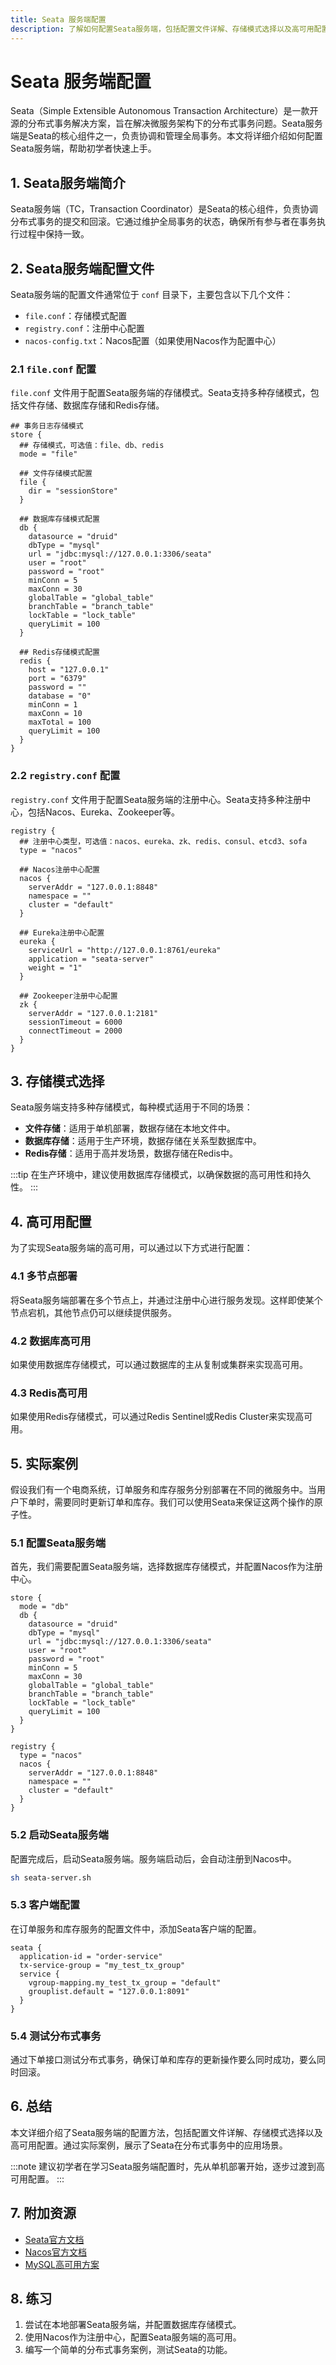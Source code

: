 ```yaml
---
title: Seata 服务端配置
description: 了解如何配置Seata服务端，包括配置文件详解、存储模式选择以及高可用配置。
---
```


# Seata 服务端配置

Seata（Simple Extensible Autonomous Transaction Architecture）是一款开源的分布式事务解决方案，旨在解决微服务架构下的分布式事务问题。Seata服务端是Seata的核心组件之一，负责协调和管理全局事务。本文将详细介绍如何配置Seata服务端，帮助初学者快速上手。

## 1. Seata服务端简介

Seata服务端（TC，Transaction Coordinator）是Seata的核心组件，负责协调分布式事务的提交和回滚。它通过维护全局事务的状态，确保所有参与者在事务执行过程中保持一致。

## 2. Seata服务端配置文件

Seata服务端的配置文件通常位于 `conf` 目录下，主要包含以下几个文件：

- `file.conf`：存储模式配置
- `registry.conf`：注册中心配置
- `nacos-config.txt`：Nacos配置（如果使用Nacos作为配置中心）

### 2.1 `file.conf` 配置

`file.conf` 文件用于配置Seata服务端的存储模式。Seata支持多种存储模式，包括文件存储、数据库存储和Redis存储。

```plaintext
## 事务日志存储模式
store {
  ## 存储模式，可选值：file、db、redis
  mode = "file"

  ## 文件存储模式配置
  file {
    dir = "sessionStore"
  }

  ## 数据库存储模式配置
  db {
    datasource = "druid"
    dbType = "mysql"
    url = "jdbc:mysql://127.0.0.1:3306/seata"
    user = "root"
    password = "root"
    minConn = 5
    maxConn = 30
    globalTable = "global_table"
    branchTable = "branch_table"
    lockTable = "lock_table"
    queryLimit = 100
  }

  ## Redis存储模式配置
  redis {
    host = "127.0.0.1"
    port = "6379"
    password = ""
    database = "0"
    minConn = 1
    maxConn = 10
    maxTotal = 100
    queryLimit = 100
  }
}
```

### 2.2 `registry.conf` 配置

`registry.conf` 文件用于配置Seata服务端的注册中心。Seata支持多种注册中心，包括Nacos、Eureka、Zookeeper等。

```plaintext
registry {
  ## 注册中心类型，可选值：nacos、eureka、zk、redis、consul、etcd3、sofa
  type = "nacos"

  ## Nacos注册中心配置
  nacos {
    serverAddr = "127.0.0.1:8848"
    namespace = ""
    cluster = "default"
  }

  ## Eureka注册中心配置
  eureka {
    serviceUrl = "http://127.0.0.1:8761/eureka"
    application = "seata-server"
    weight = "1"
  }

  ## Zookeeper注册中心配置
  zk {
    serverAddr = "127.0.0.1:2181"
    sessionTimeout = 6000
    connectTimeout = 2000
  }
}
```

## 3. 存储模式选择

Seata服务端支持多种存储模式，每种模式适用于不同的场景：

- **文件存储**：适用于单机部署，数据存储在本地文件中。
- **数据库存储**：适用于生产环境，数据存储在关系型数据库中。
- **Redis存储**：适用于高并发场景，数据存储在Redis中。

:::tip
在生产环境中，建议使用数据库存储模式，以确保数据的高可用性和持久性。
:::

## 4. 高可用配置

为了实现Seata服务端的高可用，可以通过以下方式进行配置：

### 4.1 多节点部署

将Seata服务端部署在多个节点上，并通过注册中心进行服务发现。这样即使某个节点宕机，其他节点仍可以继续提供服务。

### 4.2 数据库高可用

如果使用数据库存储模式，可以通过数据库的主从复制或集群来实现高可用。

### 4.3 Redis高可用

如果使用Redis存储模式，可以通过Redis Sentinel或Redis Cluster来实现高可用。

## 5. 实际案例

假设我们有一个电商系统，订单服务和库存服务分别部署在不同的微服务中。当用户下单时，需要同时更新订单和库存。我们可以使用Seata来保证这两个操作的原子性。

### 5.1 配置Seata服务端

首先，我们需要配置Seata服务端，选择数据库存储模式，并配置Nacos作为注册中心。

```plaintext
store {
  mode = "db"
  db {
    datasource = "druid"
    dbType = "mysql"
    url = "jdbc:mysql://127.0.0.1:3306/seata"
    user = "root"
    password = "root"
    minConn = 5
    maxConn = 30
    globalTable = "global_table"
    branchTable = "branch_table"
    lockTable = "lock_table"
    queryLimit = 100
  }
}

registry {
  type = "nacos"
  nacos {
    serverAddr = "127.0.0.1:8848"
    namespace = ""
    cluster = "default"
  }
}
```

### 5.2 启动Seata服务端

配置完成后，启动Seata服务端。服务端启动后，会自动注册到Nacos中。

```bash
sh seata-server.sh
```

### 5.3 客户端配置

在订单服务和库存服务的配置文件中，添加Seata客户端的配置。

```plaintext
seata {
  application-id = "order-service"
  tx-service-group = "my_test_tx_group"
  service {
    vgroup-mapping.my_test_tx_group = "default"
    grouplist.default = "127.0.0.1:8091"
  }
}
```

### 5.4 测试分布式事务

通过下单接口测试分布式事务，确保订单和库存的更新操作要么同时成功，要么同时回滚。

## 6. 总结

本文详细介绍了Seata服务端的配置方法，包括配置文件详解、存储模式选择以及高可用配置。通过实际案例，展示了Seata在分布式事务中的应用场景。

:::note
建议初学者在学习Seata服务端配置时，先从单机部署开始，逐步过渡到高可用配置。
:::

## 7. 附加资源

- [Seata官方文档](https://seata.io/zh-cn/docs/overview/what-is-seata.html)
- [Nacos官方文档](https://nacos.io/zh-cn/docs/what-is-nacos.html)
- [MySQL高可用方案](https://dev.mysql.com/doc/refman/8.0/en/ha-overview.html)

## 8. 练习

1. 尝试在本地部署Seata服务端，并配置数据库存储模式。
2. 使用Nacos作为注册中心，配置Seata服务端的高可用。
3. 编写一个简单的分布式事务案例，测试Seata的功能。